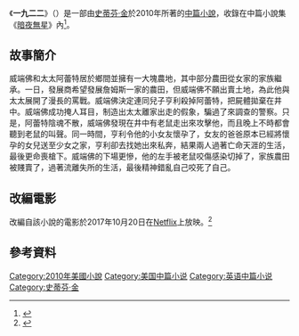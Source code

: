 {{infobox Book | 
| name            = 一九二二
| title_orig    = ''1922''
| image =
| image_caption =
| author        = [[史蒂芬·金|史蒂芬·金]]
| country         = {{USA}}
| language        = [[英文|英文]]
| series     = 《[[暗夜無星|暗夜無星]]》
|  genre         = 恐怖小說
| pages          = 131頁
|   release_date  = 2010年
}}
《'''一九二二'''》（{{lang-en|'''''1922'''''}}）是一部由[[史蒂芬·金|史蒂芬·金]]於2010年所著的[[中篇小說|中篇小說]]，收錄在中篇小說集《[[暗夜無星|暗夜無星]]》內<ref>{{Lien web|url=http://www.washingtonpost.com/wp-dyn/content/article/2010/10/26/AR2010102606493.html|title=''Full Dark, No Stars'', four novellas by horror writer Stephen King|author=Bill Sheehan|editor=''[[The_Washington_Post|The Washington Post]]''|date=27 octobre 2010|accessdate=22 octobre 2014|language=en|archive-date=2014-10-28|archive-url=https://web.archive.org/web/20141028095840/http://www.washingtonpost.com/wp-dyn/content/article/2010/10/26/AR2010102606493.html|dead-url=no}}</ref>。

==故事簡介==
威端佛和太太阿蕾特居於鄉間並擁有一大塊農地，其中部分農田從女家的家族繼承。一日，發展商希望發展詹姆斯一家的農田，但威端佛不願出賣土地，為此他與太太展開了漫長的罵戰。威端佛決定連同兒子亨利殺掉阿蕾特，把屍體拋棄在井中。威端佛成功掩人耳目，制造出太太離家出走的假象，騙過了來調查的警察。只是，阿蕾特陰魂不散，威端佛發現在井中有老鼠走出來攻擊他，而且晚上不時都會聽到老鼠的叫聲。同一時間，亨利令他的小女友懷孕了，女友的爸爸原本已經將懷孕的女兒送至少女之家，亨利卻去找她出來私奔，結果兩人過著亡命天涯的生活，最後更命喪槍下。威端佛的下場更慘，他的左手被老鼠咬傷感染切掉了，家族農田被賤賣了，過著流離失所的生活，最後精神錯亂自己咬死了自己。

== 改編電影 ==
{{main|{{link-en|1922 (2017年電影)|1922 (2017 film)}}}}
改編自該小說的電影於2017年10月20日在[[Netflix|Netflix]]上放映。<ref>{{Cite web |url = https://screenrant.com/1922-stephen-king-netflix-premiere-date/ |title = Netflix's Stephen King Adaptation 1922 Gets a Premiere Date |author = Michael Kennedy |date = 2017-08-23 |publisher = screenrant.com |language = en |access-date = 2017-11-21 |archive-date = 2021-12-22 |archive-url = https://web.archive.org/web/20211222014412/https://screenrant.com/1922-stephen-king-netflix-premiere-date/ |dead-url = no }}</ref>

==參考資料==
{{REFLIST}}
{{暗夜無星}}
{{史蒂芬·金}}
{{小說小作品}}
[[Category:2010年美國小說|Category:2010年美國小說]]
[[Category:美国中篇小说|Category:美国中篇小说]]
[[Category:英语中篇小说|Category:英语中篇小说]]
[[Category:史蒂芬·金|Category:史蒂芬·金]]